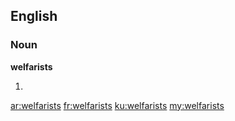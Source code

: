 ==English==

===Noun===
'''welfarists'''

# {{context|rare|pejorative|derisive|lang=en}} {{plural of|welfarist}}

[[ar:welfarists]]
[[fr:welfarists]]
[[ku:welfarists]]
[[my:welfarists]]